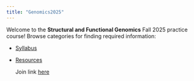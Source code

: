 ```yaml
---
title: "Genomics2025"
---
```


Welcome to the **Structural and Functional Genomics** Fall 2025 practice course! Browse categories for finding required information:

-   [Syllabus](syllabus.qmd)

-   [Resources](resources.qmd)

    Join link [here](https://meet.google.com/mzr-xckt-fru)
